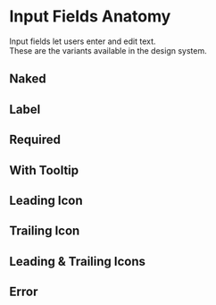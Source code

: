

<Meta title="Design System/Input Fields" component={FormGroup} />

# Input Fields Anatomy

Input fields let users enter and edit text.  
These are the variants available in the design system.

## Naked

<Story name="Input Fields">
<FormGroup id="default">
  <InputComponent id="default-input" name="default" placeholder="default" />
</FormGroup>
</Story>

## Label

<Story name="With Label">
<FormGroup
    id="with-label"
    label="Label"
    labelHtmlFor="input"
  >
    <InputComponent id="input" name="with-label" placeholder="Placeholder text" />
  </FormGroup>
</Story>

## Required

<Story name="Required">
<FormGroup
id="with-required"
label="Label"
required
>
<InputComponent id="with-required-input" name="required" placeholder="Text is required" />
</FormGroup>
</Story>

## With Tooltip

<Story name="With Tooltip">
<FormGroup
    id="with-label"
    label="Label"
    labelHtmlFor="input"
    labelTooltip={text('Tooltip', 'Some tooltip text')}
  >
    <InputComponent id="input" name="with-label" placeholder="Placeholder text" />
  </FormGroup>
  </Story>

## Leading Icon

<Story name="Leading Icon">
  <FormGroup
    id="with-leading-icon"
    labelHtmlFor="input"
  >
    <InputComponent id="input" leadingIcon={faSearch} name="with-leading-icon" />
  </FormGroup>
</Story>

## Trailing Icon

<Story name="Trailing Icon">
<FormGroup
    id="with-trailing-icon"
    labelHtmlFor="input"
  >
    <InputComponent id="input" name="with-leading-icon" trailingIcon={faSearch} />
  </FormGroup>
  </Story>

## Leading & Trailing Icons

<Story name="Leading and Trailing Icons">
  <FormGroup
    id="with-trailing-icon"
    labelHtmlFor="input"
  >
    <InputComponent id="input" leadingIcon={faSearch} name="with-leading-and-trailing-icons" trailingIcon={faSearch} />
  </FormGroup>
    </Story>

## Error

<Story name="Error">
  <FormGroup
    displayErrorText
    errors={{ test: ['invalid input!'] }}
    id="with-errors"
    inputKey="test"
    label="Form Group with errors"
    labelHtmlFor="input"
  >
    <InputComponent id="input" name="with-errors" />
  </FormGroup>
</Story>
